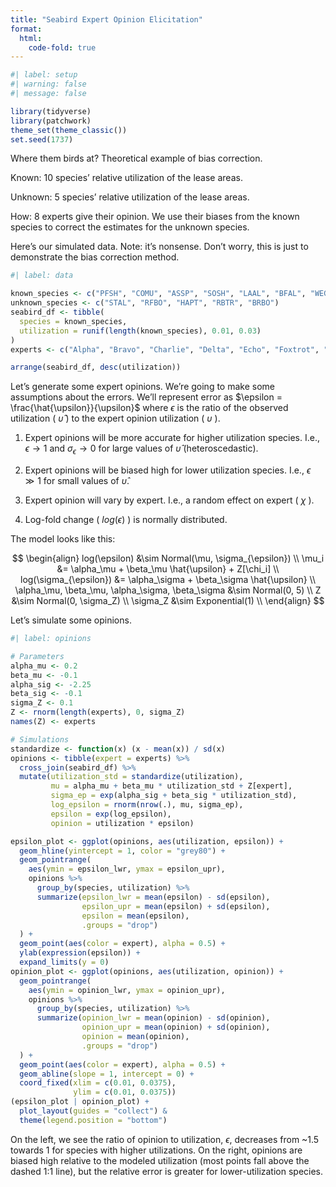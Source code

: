 ```yaml
---
title: "Seabird Expert Opinion Elicitation"
format: 
  html:
    code-fold: true
---
```


```r
#| label: setup
#| warning: false
#| message: false

library(tidyverse)
library(patchwork)
theme_set(theme_classic())
set.seed(1737)

```

Where them birds at? Theoretical example of bias correction.

Known: 10 species' relative utilization of the lease areas.

Unknown: 5 species' relative utilization of the lease areas.

How: 8 experts give their opinion. We use their biases from the known species to correct the estimates for the unknown species.

Here's our simulated data. Note: it's nonsense. Don't worry, this is just to demonstrate the bias correction method.

```r
#| label: data

known_species <- c("PFSH", "COMU", "ASSP", "SOSH", "LAAL", "BFAL", "WEGU", "SCMU", "PIGU", "CATE")
unknown_species <- c("STAL", "RFBO", "HAPT", "RBTR", "BRBO")
seabird_df <- tibble(
  species = known_species,
  utilization = runif(length(known_species), 0.01, 0.03)
)
experts <- c("Alpha", "Bravo", "Charlie", "Delta", "Echo", "Foxtrot", "Golf", "Hotel")

arrange(seabird_df, desc(utilization))
```

Let's generate some expert opinions. We're going to make some assumptions about the errors. We'll represent error as $\epsilon = \frac{\hat{\upsilon}}{\upsilon}$ where $\epsilon$ is the ratio of the observed utilization ( $\hat{\upsilon}$ ) to the expert opinion utilization ( $\upsilon$ ).

1.  Expert opinions will be more accurate for higher utilization species. I.e., $\epsilon \rightarrow 1$ and $\sigma_\epsilon \rightarrow 0$ for large values of $\hat{\upsilon}$ (heteroscedastic).

2.  Expert opinions will be biased high for lower utilization species. I.e., $\epsilon \gg 1$ for small values of $\hat{\upsilon}$.

3.  Expert opinion will vary by expert. I.e., a random effect on expert ( $\chi$ ).

4.  Log-fold change ( $log(\epsilon)$ ) is normally distributed.

The model looks like this:

$$
\begin{align}
log(\epsilon) &\sim Normal(\mu, \sigma_{\epsilon}) \\
\mu_i &= \alpha_\mu + \beta_\mu \hat{\upsilon} + Z[\chi_i] \\
log(\sigma_{\epsilon}) &= \alpha_\sigma + \beta_\sigma \hat{\upsilon} \\
\alpha_\mu, \beta_\mu, \alpha_\sigma, \beta_\sigma &\sim Normal(0, 5) \\
Z &\sim Normal(0, \sigma_Z) \\
\sigma_Z &\sim Exponential(1) \\
\end{align}
$$

Let's simulate some opinions.

```r
#| label: opinions

# Parameters
alpha_mu <- 0.2
beta_mu <- -0.1
alpha_sig <- -2.25
beta_sig <- -0.1
sigma_Z <- 0.1
Z <- rnorm(length(experts), 0, sigma_Z)
names(Z) <- experts

# Simulations
standardize <- function(x) (x - mean(x)) / sd(x)
opinions <- tibble(expert = experts) %>% 
  cross_join(seabird_df) %>% 
  mutate(utilization_std = standardize(utilization),
         mu = alpha_mu + beta_mu * utilization_std + Z[expert],
         sigma_ep = exp(alpha_sig + beta_sig * utilization_std),
         log_epsilon = rnorm(nrow(.), mu, sigma_ep),
         epsilon = exp(log_epsilon),
         opinion = utilization * epsilon)

epsilon_plot <- ggplot(opinions, aes(utilization, epsilon)) +
  geom_hline(yintercept = 1, color = "grey80") +
  geom_pointrange(
    aes(ymin = epsilon_lwr, ymax = epsilon_upr),
    opinions %>% 
      group_by(species, utilization) %>% 
      summarize(epsilon_lwr = mean(epsilon) - sd(epsilon),
                epsilon_upr = mean(epsilon) + sd(epsilon),
                epsilon = mean(epsilon),
                .groups = "drop")
  ) +
  geom_point(aes(color = expert), alpha = 0.5) +
  ylab(expression(epsilon)) +
  expand_limits(y = 0)
opinion_plot <- ggplot(opinions, aes(utilization, opinion)) +
  geom_pointrange(
    aes(ymin = opinion_lwr, ymax = opinion_upr),
    opinions %>% 
      group_by(species, utilization) %>% 
      summarize(opinion_lwr = mean(opinion) - sd(opinion),
                opinion_upr = mean(opinion) + sd(opinion),
                opinion = mean(opinion),
                .groups = "drop")
  ) +
  geom_point(aes(color = expert), alpha = 0.5) +
  geom_abline(slope = 1, intercept = 0) +
  coord_fixed(xlim = c(0.01, 0.0375),
              ylim = c(0.01, 0.0375))
(epsilon_plot | opinion_plot) +
  plot_layout(guides = "collect") &
  theme(legend.position = "bottom")

```

On the left, we see the ratio of opinion to utilization, $\epsilon$, decreases from \~1.5 towards 1 for species with higher utilizations. On the right, opinions are biased high relative to the modeled utilization (most points fall above the dashed 1:1 line), but the relative error is greater for lower-utilization species.
